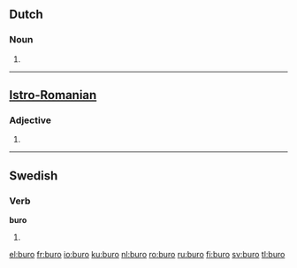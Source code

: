==Dutch==
===Noun===
{{nl-noun|g=n|buro's|burootje}}
# {{nonstandard spelling of|bureau|lang=nl}}
----

==[[Istro-Romanian]]==

===Adjective===
{{infl|ruo|adjective form|g=n}}

# {{neuter of|bur}}

----

==Swedish==

===Verb===
'''buro'''

# {{sv-verb-form-past|bära|plural of=bar}}

[[el:buro]]
[[fr:buro]]
[[io:buro]]
[[ku:buro]]
[[nl:buro]]
[[ro:buro]]
[[ru:buro]]
[[fi:buro]]
[[sv:buro]]
[[tl:buro]]